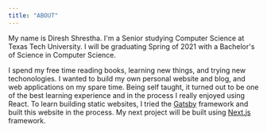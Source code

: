 ```yaml
---
title: "ABOUT"
---
```


My name is Diresh Shrestha. I'm a Senior studying
Computer Science at Texas Tech University. I will be graduating Spring of 2021 with a Bachelor's of Science in
Computer Science.

I spend my free time reading books, learning new things, and trying new techonologies.
I wanted to build my own personal website and blog,
and web applications on my spare time. Being self taught, it turned out to be one of the best learning experience and in the process I really
enjoyed using React. To learn building static websites, I tried the <a className="hvr-underline-from-left" href="https://www.gatsbyjs.com/" target="_blank">Gatsby</a> framework and built
this website in the process. My next project will be built using <a className="hvr-underline-from-left" href="https://nextjs.org/" target="_blank">Next.js</a> framework.
